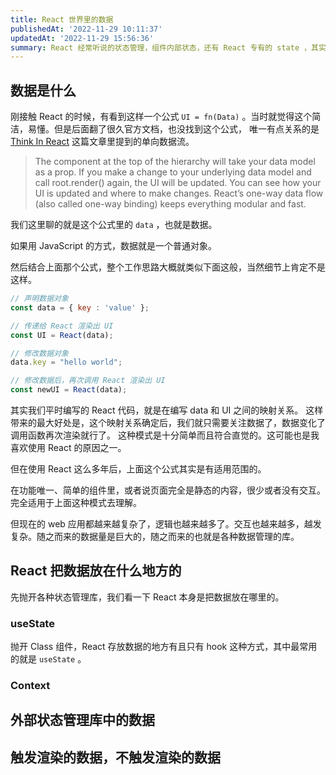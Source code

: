 ```yaml
---
title: React 世界里的数据
publishedAt: '2022-11-29 10:11:37'
updatedAt: '2022-11-29 15:56:36'
summary: React 经常听说的状态管理，组件内部状态，还有 React 专有的 state ，其实都是数据，那它们有什么区别呢？
---
```


## 数据是什么

刚接触 React 的时候，有看到这样一个公式 `UI = fn(Data)` 。当时就觉得这个简洁，易懂。但是后面翻了很久官方文档，也没找到这个公式，
唯一有点关系的是 [Think In React](https://reactjs.org/docs/thinking-in-react.html) 这篇文章里提到的单向数据流。

>The component at the top of the hierarchy will take your data model as a prop. If you make a change to your underlying data model and call root.render() again, the UI will be updated. You can see how your UI is updated and where to make changes. React’s one-way data flow (also called one-way binding) keeps everything modular and fast.

我们这里聊的就是这个公式里的 `data` ，也就是数据。

如果用 JavaScript 的方式，数据就是一个普通对象。

然后结合上面那个公式，整个工作思路大概就类似下面这般，当然细节上肯定不是这样。

```js
// 声明数据对象
const data = { key : 'value' };

// 传递给 React 渲染出 UI
const UI = React(data);

// 修改数据对象
data.key = "hello world";

// 修改数据后，再次调用 React 渲染出 UI
const newUI = React(data);
```

其实我们平时编写的 React 代码，就是在编写 data 和 UI 之间的映射关系。
这样带来的最大好处是，这个映射关系确定后，我们就只需要关注数据了，数据变化了调用函数再次渲染就行了。
这种模式是十分简单而且符合直觉的。这可能也是我喜欢使用 React 的原因之一。

但在使用 React 这么多年后，上面这个公式其实是有适用范围的。

在功能唯一、简单的组件里，或者说页面完全是静态的内容，很少或者没有交互。完全适用于上面这种模式去理解。

但现在的 web 应用都越来越复杂了，逻辑也越来越多了。交互也越来越多，越发复杂。随之而来的数据量是巨大的，随之而来的也就是各种数据管理的库。


## React 把数据放在什么地方的

先抛开各种状态管理库，我们看一下 React 本身是把数据放在哪里的。

### useState

抛开 Class 组件，React 存放数据的地方有且只有 hook 这种方式，其中最常用的就是 `useState` 。


### Context


## 外部状态管理库中的数据


## 触发渲染的数据，不触发渲染的数据
